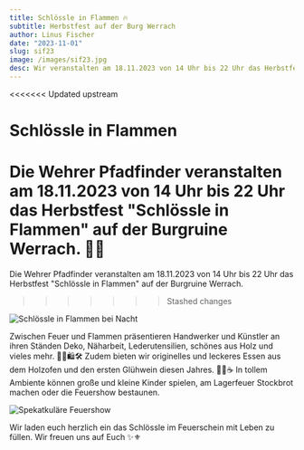 ```yaml
---
title: Schlössle in Flammen 🔥
subtitle: Herbstfest auf der Burg Werrach
author: Linus Fischer
date: "2023-11-01"
slug: sif23
image: /images/sif23.jpg
desc: Wir veranstalten am 18.11.2023 von 14 Uhr bis 22 Uhr das Herbstfest "Schlössle in Flammen" auf der Burgruine Werrach.
---
```


<<<<<<< Updated upstream
# Schlössle in Flammen
Die Wehrer Pfadfinder veranstalten am 18.11.2023 von 14 Uhr bis 22 Uhr das Herbstfest "Schlössle in Flammen" auf der Burgruine Werrach. 🍁🔥
=======
Die Wehrer Pfadfinder veranstalten am 18.11.2023 von 14 Uhr bis 22 Uhr das Herbstfest "Schlössle in Flammen" auf der Burgruine Werrach.
>>>>>>> Stashed changes

![Schlössle in Flammen bei Nacht](/images/sif_nacht.png)

Zwischen Feuer und Flammen präsentieren Handwerker und Künstler an ihren Ständen Deko, Näharbeit, Lederutensilien, schönes aus Holz und vieles mehr. 🧵🎨🛍️🛠️
Zudem bieten wir originelles und leckeres Essen aus dem Holzofen und den ersten Glühwein diesen Jahres. 🍖🍲☕
In tollem Ambiente können große und kleine Kinder spielen, am Lagerfeuer Stockbrot machen oder die Feuershow bestaunen.

![Spekatkuläre Feuershow](/images/sif_feuershow.png)

Wir laden euch herzlich ein das Schlössle im Feuerschein mit Leben zu füllen. Wir freuen uns auf Euch ✨⚜️